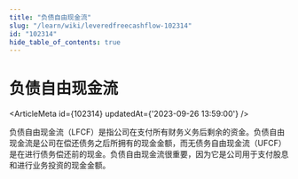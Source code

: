 ```yaml
---
title: "负债自由现金流"
slug: "/learn/wiki/leveredfreecashflow-102314"
id: "102314"
hide_table_of_contents: true
---
```



# 负债自由现金流

<ArticleMeta id={102314} updatedAt={'2023-09-26 13:59:00'} />
<div className='border-solid border-b border-t-0 my-4 border-[var(--ifm-color-gray-300)]' />

负债自由现金流（LFCF）是指公司在支付所有财务义务后剩余的资金。负债自由现金流是公司在偿还债务之后所拥有的现金金额，而无债务自由现金流（UFCF）是在进行债务偿还前的现金。负债自由现金流很重要，因为它是公司用于支付股息和进行业务投资的现金金额。
